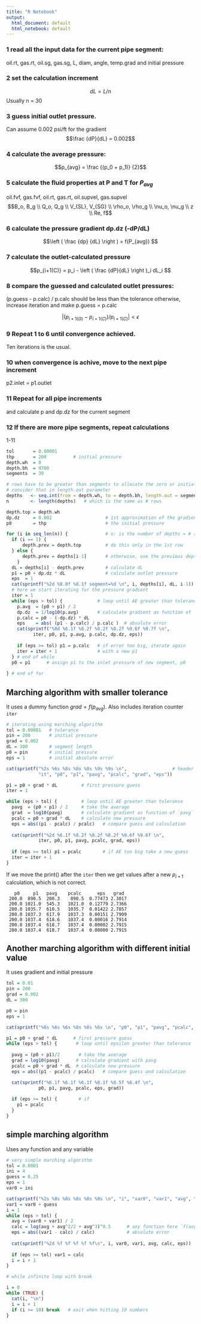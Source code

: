```yaml
---
title: "R Notebook"
output:
  html_document: default
  html_notebook: default
---
```


### 1 read all the input data for the current pipe segment:
oil.rt, gas.rt, oil.sg, gas.sg, L, diam, angle, temp.grad
and initial pressure


### 2 set the calculation increment 
$$dL = L / n$$
Usually n = 30

### 3 guess initial outlet pressure. 
Can assume 0.002 psi/ft for the gradient 
$$\frac {dP}{dL} = 0.002$$
  

### 4 calculate the average pressure: 
$$p_{avg} = \frac {(p_0 + p_1)} {2}$$

### 5 calculate the fluid properties at P and T for $P_{avg}$
oil.fvf, gas.fvf, oil.rt, gas.rt, oil.supvel, gas.supvel
$$B_o, B_g \\ Q_o, Q_g \\ V_{SL}, V_{SG} \\ \rho_o, \rho_g \\
\nu_o, \nu_g \\ z \\ Re, f$$



### 6 calculate the pressure gradient dp.dz (-dP/dL)
$$\left ( \frac {dp} {dL} \right ) = f(P_{avg}) $$

### 7 calculate the outlet-calculated pressure

$$p_{i+1(C)} = p_i - \left ( \frac {dP}{dL} \right )_i dL_i $$

### 8 compare the guessed and calculated outlet pressures:
(p.guess - p.calc) / p.calc should be less than the tolerance
otherwise, increase iteration and make p.guess = p.calc

$$| ( p_{i+1(G)} - p_{i+1(C)} ) / p_{i+1(C)} | < \epsilon$$

### 9 Repeat 1 to 6 until convergence achieved. 
Ten iterations is the usual.


### 10 when convergence is achive, move to the next pipe increment
p2.inlet = p1.outlet

### 11 Repeat for all pipe increments 
and calculate p and dp.dz for the current segment

### 12 If there are more pipe segments, repeat calculations
1-11 



```r
tol       = 0.00001
thp       = 200          # initial pressure
depth.wh  = 0
depth.bh  = 9700
segments  = 30

# rows have to be greater than segments to allocate the zero or initial value
# consider that in length.out parameter
depths   <- seq.int(from = depth.wh, to = depth.bh, length.out = segments+1)
n        <- length(depths)   # which is the same as # rows

depth.top = depth.wh
dp.dz     = 0.002                    # 1st approximation of the gradient
p0        = thp                      # the initial pressure

for (i in seq_len(n)) {              # n: is the number of depths = # rows
  if (i == 1) {
      depth.prev = depth.top         # do this only in the 1st row
  } else {
      depth.prev = depths[i-1]       # otherwise, use the previous depth
    }
  dL = depths[i] - depth.prev        # calculate dL
  p1 = p0 + dp.dz * dL               # calculate outlet pressure
  eps  = 1
  cat(sprintf("%2d %8.0f %8.1f segment=%d \n", i, depths[i], dL, i-1))
  # here we start iterating for the pressure gradient
  iter = 1
  while (eps > tol) {             # loop until AE greater than tolerance
    p.avg  = (p0 + p1) / 2
    dp.dz  = 1/log10(p.avg)       # calculate gradient as function of `pavg`
    p.calc = p0 - (-dp.dz) * dL
    eps    = abs( (p1 - p.calc) / p.calc )  # absolute error
    cat(sprintf("%8d %6.1f %8.2f %8.2f %8.2f %9.6f %9.7f \n", 
          iter, p0, p1, p.avg, p.calc, dp.dz, eps))
    
    if (eps >= tol) p1 = p.calc   # if error too big, iterate again
    iter = iter + 1               # with a new p1
  } # end of while 
  p0 = p1      # assign p1 to the inlet pressure of new segment, p0
  
} # end of for

```


## Marching algorithm with smaller tolerance
It uses a dummy function $grad = f(p_{avg})$. Also includes iteration counter `iter`

```r
# iterating using marching algorithm
tol = 0.00001   # tolerance
pin = 200       # initial pressure
grad = 0.002
dL = 300        # segment length
p0 = pin        # initial pressure
eps = 1         # initial absolute error

cat(sprintf("%2s %6s %8s %8s %8s %9s %9s \n",                 # header
            "it", "p0", "p1", "pavg", "pcalc", "grad", "eps"))

p1 = p0 + grad * dL         # first pressure guess
iter = 1

while (eps > tol) {         # loop until AE greater than tolerance
  pavg  = (p0 + p1) / 2     # take the average
  grad  = log10(pavg)       # calculate gradient as function of `pavg`
  pcalc = p0 + grad * dL    # calculate new pressure
  eps = abs((p1 - pcalc) / pcalc)   # compare guess and calculation
  
  cat(sprintf("%2d %6.1f %8.2f %8.2f %8.2f %9.6f %9.6f \n", 
            iter, p0, p1, pavg, pcalc, grad, eps))
  
  if (eps >= tol) p1 = pcalc        # if AE too big take a new guess
  iter = iter + 1
} 
```

If we move the print() after the `iter` then we get values after a new $p_{i+1}$ calculation, which is not correct.

```
   p0     p1   pavg    pcalc      eps   grad 
 200.0  890.5  200.3    890.5  0.77473 2.3017 
 200.0 1021.0  545.3   1021.0  0.12779 2.7366 
 200.0 1035.7  610.5   1035.7  0.01422 2.7857 
 200.0 1037.3  617.9   1037.3  0.00151 2.7909 
 200.0 1037.4  618.6   1037.4  0.00016 2.7914 
 200.0 1037.4  618.7   1037.4  0.00002 2.7915 
 200.0 1037.4  618.7   1037.4  0.00000 2.7915 

```


## Another marching algorithm with different initial value
It uses gradient and initial pressure
```r
tol = 0.01
pin = 200
grad = 0.002
dL = 300

p0 = pin
eps = 1

cat(sprintf("%6s %6s %6s %8s %8s %6s \n", "p0", "p1", "pavg", "pcalc", "eps", "grad"))

p1 = p0 + grad * dL      # first pressure guess
while (eps > tol) {       # loop until epsilon greater than tolerance
  
  pavg = (p0 + p1)/2       # take the average
  grad = log10(pavg)      # calculate gradient with pavg
  pcalc = p0 + grad * dL  # calculate new pressure
  eps = abs((p1 - pcalc) / pcalc)   # compare guess and calculation

  cat(sprintf("%6.1f %6.1f %6.1f %8.1f %8.5f %6.4f \n", 
            p0, p1, pavg, pcalc, eps, grad))
    
  if (eps >= tol) {        # if 
    p1 = pcalc
  }
} 
```


## simple marching algorithm
Uses any function and any variable
```r
# very simple marching algorithm 
tol = 0.0001
ini = 4
guess = 0.25
eps = 1
var0 = ini

cat(sprintf("%2s %8s %8s %8s %8s %8s \n", "i", "var0", "var1", "avg", "calc", "eps" ))
var1 = var0 + guess
i = 1
while (eps > tol) {
  avg = (var0 + var1) / 2
  calc = log(avg + avg^2/2 + avg^3)^0.5      # any function here `f(avg)`
  eps = abs((var1 - calc) / calc)            # absolute error
  
  cat(sprintf("%2d %f %f %f %f %f\n", i, var0, var1, avg, calc, eps))
  
  if (eps >= tol) var1 = calc
  i = i + 1
}
```



```r

# while infinite loop with break

i = 0
while (TRUE) {
  cat(i, "\n")
  i = i + 1
  if (i >= 10) break   # exit when hitting 10 numbers
}
```





